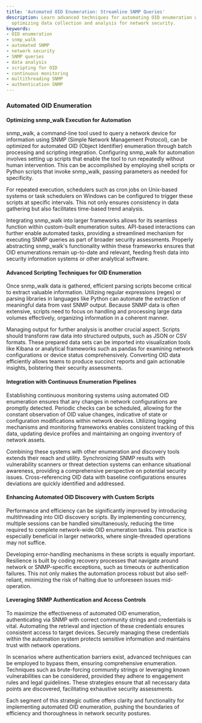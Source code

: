```yaml
---
title: 'Automated OID Enumeration: Streamline SNMP Queries'
description: Learn advanced techniques for automating OID enumeration with snmp_walk,
  optimizing data collection and analysis for network security.
keywords:
- OID enumeration
- snmp_walk
- automated SNMP
- network security
- SNMP queries
- data analysis
- scripting for OID
- continuous monitoring
- multithreading SNMP
- authentication SNMP
---
```


### Automated OID Enumeration

#### Optimizing snmp_walk Execution for Automation

snmp_walk, a command-line tool used to query a network device for information using SNMP (Simple Network Management Protocol), can be optimized for automated OID (Object Identifier) enumeration through batch processing and scripting integration. Configuring snmp_walk for automation involves setting up scripts that enable the tool to run repeatedly without human intervention. This can be accomplished by employing shell scripts or Python scripts that invoke snmp_walk, passing parameters as needed for specificity.

For repeated execution, schedulers such as cron jobs on Unix-based systems or task schedulers on Windows can be configured to trigger these scripts at specific intervals. This not only ensures consistency in data gathering but also facilitates time-based trend analysis.

Integrating snmp_walk into larger frameworks allows for its seamless function within custom-built enumeration suites. API-based interactions can further enable automated tasks, providing a streamlined mechanism for executing SNMP queries as part of broader security assessments. Properly abstracting snmp_walk's functionality within these frameworks ensures that OID enumerations remain up-to-date and relevant, feeding fresh data into security information systems or other analytical software.

#### Advanced Scripting Techniques for OID Enumeration

Once snmp_walk data is gathered, efficient parsing scripts become critical to extract valuable information. Utilizing regular expressions (regex) or parsing libraries in languages like Python can automate the extraction of meaningful data from vast SNMP output. Because SNMP data is often extensive, scripts need to focus on handling and processing large data volumes effectively, organizing information in a coherent manner.

Managing output for further analysis is another crucial aspect. Scripts should transform raw data into structured outputs, such as JSON or CSV formats. These prepared data sets can be imported into visualization tools like Kibana or analytical frameworks such as pandas for examining network configurations or device status comprehensively. Converting OID data efficiently allows teams to produce succinct reports and gain actionable insights, bolstering their security assessments.

#### Integration with Continuous Enumeration Pipelines

Establishing continuous monitoring systems using automated OID enumeration ensures that any changes in network configurations are promptly detected. Periodic checks can be scheduled, allowing for the constant observation of OID value changes, indicative of state or configuration modifications within network devices. Utilizing logging mechanisms and monitoring frameworks enables consistent tracking of this data, updating device profiles and maintaining an ongoing inventory of network assets.

Combining these systems with other enumeration and discovery tools extends their reach and utility. Synchronizing SNMP results with vulnerability scanners or threat detection systems can enhance situational awareness, providing a comprehensive perspective on potential security issues. Cross-referencing OID data with baseline configurations ensures deviations are quickly identified and addressed.

#### Enhancing Automated OID Discovery with Custom Scripts

Performance and efficiency can be significantly improved by introducing multithreading into OID discovery scripts. By implementing concurrency, multiple sessions can be handled simultaneously, reducing the time required to complete network-wide OID enumeration tasks. This practice is especially beneficial in larger networks, where single-threaded operations may not suffice.

Developing error-handling mechanisms in these scripts is equally important. Resilience is built by coding recovery processes that navigate around network or SNMP-specific exceptions, such as timeouts or authentication failures. This not only makes the automation process robust but also self-reliant, minimizing the risk of halting due to unforeseen issues mid-operation.

#### Leveraging SNMP Authentication and Access Controls

To maximize the effectiveness of automated OID enumeration, authenticating via SNMP with correct community strings and credentials is vital. Automating the retrieval and injection of these credentials ensures consistent access to target devices. Securely managing these credentials within the automation system protects sensitive information and maintains trust with network operations.

In scenarios where authentication barriers exist, advanced techniques can be employed to bypass them, ensuring comprehensive enumeration. Techniques such as brute-forcing community strings or leveraging known vulnerabilities can be considered, provided they adhere to engagement rules and legal guidelines. These strategies ensure that all necessary data points are discovered, facilitating exhaustive security assessments.

Each segment of this strategic outline offers clarity and functionality for implementing automated OID enumeration, pushing the boundaries of efficiency and thoroughness in network security postures.